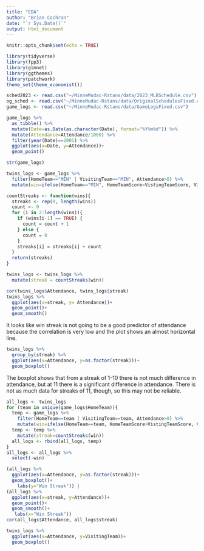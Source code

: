 ```yaml
---
title: "EDA"
author: "Brian Cochran"
date: "`r Sys.Date()`"
output: html_document
---
```


```r
knitr::opts_chunk$set(echo = TRUE)
```

```r
library(tidyverse)
library(fpp3)
library(glmnet)
library(ggthemes)
library(patchwork)
theme_set(theme_economist())
```

```r
sched2023 <- read.csv("~/MinneMudac-Rstans/data/2023_MLBSchedule.csv")
og_sched <- read.csv("~/MinneMudac-Rstans/data/OriginalSchedulesFixed.csv")
game_logs <- read.csv("~/MinneMudac-Rstans/data/GameLogsFixed.csv")
```

```r
game_logs %>%
  as_tibble() %>%
  mutate(Date=as.Date(as.character(Date), format="%Y%m%d")) %>%
  mutate(Attendance=Attendance/1000) %>%
  filter(year(Date)==2001) %>%
  ggplot(aes(x=Date, y=Attendance))+
  geom_point()

str(game_logs)
```

```r
twins_logs <- game_logs %>%
  filter(HomeTeam=="MIN" | VisitingTeam=="MIN", Attendance>0) %>%
  mutate(win=ifelse(HomeTeam=="MIN", HomeTeamScore>VistingTeamScore, VistingTeamScore>HomeTeamScore))

countStreaks <- function(wins){
  streaks <- rep(0, length(wins))
  count <- 0
  for (i in 2:length(wins)){
    if (wins[i-1] == TRUE) {
      count = count + 1
    } else {
      count = 0
    }
    streaks[i] = streaks[i] + count
  }
  return(streaks)
}

twins_logs <- twins_logs %>%
  mutate(streak = countStreaks(win))

cor(twins_logs$Attendance, twins_logs$streak)
twins_logs %>%
  ggplot(aes(x=streak, y= Attendance))+
  geom_point()+
  geom_smooth()
```

It looks like win streak is not going to be a good predictor of attendance because the correlation is very low and the plot shows an almost horizontal line.

```r
twins_logs %>%
  group_by(streak) %>%
  ggplot(aes(x=Attendance, y=as.factor(streak)))+
  geom_boxplot()
```

The boxplot shows that from a streak of 1-10 there is not much difference in attendance, but at 11 there is a significant difference in attendance. There is not as much data for streaks of 11, though, so this may not be reliable.

```r
all_logs <- twins_logs
for (team in unique(game_logs$HomeTeam)){
  temp <- game_logs %>%
    filter(HomeTeam==team | VisitingTeam==team, Attendance>0) %>%
    mutate(win=ifelse(HomeTeam==team, HomeTeamScore>VistingTeamScore, VistingTeamScore>HomeTeamScore))
  temp <- temp %>%
    mutate(streak=countStreaks(win))
  all_logs <- rbind(all_logs, temp)
}
all_logs <- all_logs %>%
  select(-win)

(all_logs %>%
  ggplot(aes(x=Attendance, y=as.factor(streak)))+
  geom_boxplot()+
    labs(y="Win Streak")) |
(all_logs %>%
  ggplot(aes(x=streak, y=Attendance))+
  geom_point()+
  geom_smooth()+
   labs(x="Win Streak"))
cor(all_logs$Attendance, all_logs$streak)
```

```r
twins_logs %>%
  ggplot(aes(x=Attendance, y=VisitingTeam))+
  geom_boxplot()
```

```r

```